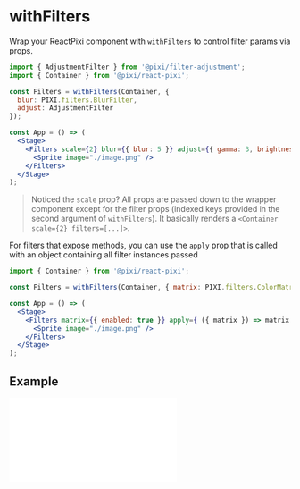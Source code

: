 # withFilters

Wrap your ReactPixi component with `withFilters` to control filter params via props.

```jsx
import { AdjustmentFilter } from '@pixi/filter-adjustment';
import { Container } from '@pixi/react-pixi';

const Filters = withFilters(Container, {
  blur: PIXI.filters.BlurFilter,
  adjust: AdjustmentFilter
});

const App = () => (
  <Stage>
    <Filters scale={2} blur={{ blur: 5 }} adjust={{ gamma: 3, brightness: 5 }}>
      <Sprite image="./image.png" />
    </Filters>
  </Stage>
);
```

> Noticed the `scale` prop? All props are passed down to the wrapper component except for the filter props (indexed keys provided in the second argument of `withFilters`). It basically renders a `<Container scale={2} filters=[...]>`.

For filters that expose methods, you can use the `apply` prop that is called with an object containing all filter instances passed

```jsx
import { Container } from '@pixi/react-pixi';

const Filters = withFilters(Container, { matrix: PIXI.filters.ColorMatrixFilter })

const App = () => (
  <Stage>
    <Filters matrix={{ enabled: true }} apply={ ({ matrix }) => matrix.greyscale() }>
      <Sprite image="./image.png" />
    </Filters>
  </Stage>
);
```

## Example

<iframe
  height={500}
  scrolling="no"
  title="Tiling Sprite"
  src="//codepen.io/inlet/embed/qBEGXvv/?height=300&theme-id=33987&default-tab=result&embed-version=2"
  frameBorder="no"
  allowFullScreen={true}
  style={{ width: '100%' }} />

<iframe
  height={500}
  scrolling="no"
  title="Tiling Sprite"
  src="//codepen.io/inlet/embed/37ab46cc29a225ec30cd1511285abbc5/?height=300&theme-id=33987&default-tab=result&embed-version=2"
  frameBorder="no"
  allowFullScreen={true}
  style={{ width: '100%' }} />


